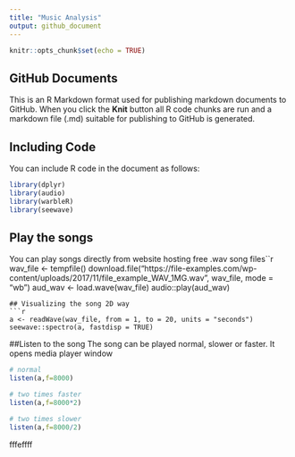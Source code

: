 ```yaml
---
title: "Music Analysis"
output: github_document
---
```


```r
knitr::opts_chunk$set(echo = TRUE)
```

## GitHub Documents

This is an R Markdown format used for publishing markdown documents to GitHub. When you click the **Knit** button all R code chunks are run and a markdown file (.md) suitable for publishing to GitHub is generated.

## Including Code

You can include R code in the document as follows:

```r
library(dplyr)
library(audio)
library(warbleR)
library(seewave)
```

## Play the songs
You can play songs directly from website hosting free .wav song files\f

```r
wav_file <- tempfile()
download.file("https://file-examples.com/wp-content/uploads/2017/11/file_example_WAV_1MG.wav", wav_file, mode = "wb")
aud_wav <- load.wave(wav_file)
audio::play(aud_wav)

```
## Visualizing the song 2D way
```r
a <- readWave(wav_file, from = 1, to = 20, units = "seconds")
seewave::spectro(a, fastdisp = TRUE)
```
##Listen to the song
The song can be played normal, slower or faster. It opens media player window
```r
# normal
listen(a,f=8000)
```
```r
# two times faster
listen(a,f=8000*2)
```
```r
# two times slower
listen(a,f=8000/2)
```
fffeffff
